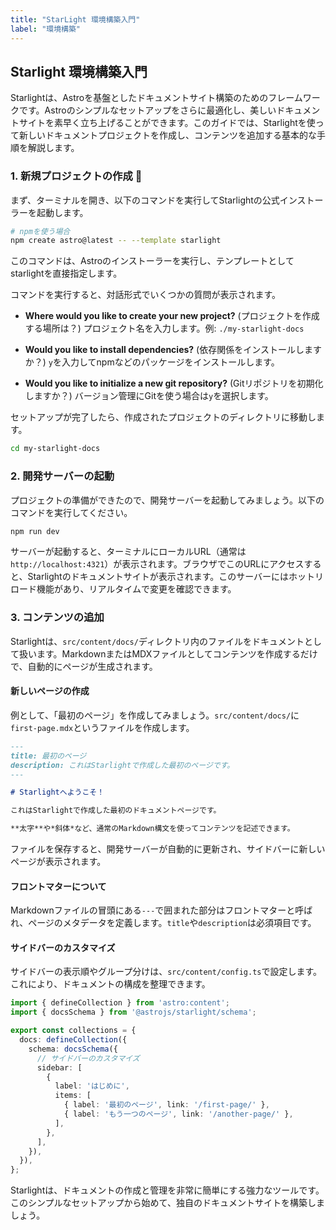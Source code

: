 ```yaml
---
title: "StarLight 環境構築入門"
label: "環境構築"
---
```


## Starlight 環境構築入門
Starlightは、Astroを基盤としたドキュメントサイト構築のためのフレームワークです。Astroのシンプルなセットアップをさらに最適化し、美しいドキュメントサイトを素早く立ち上げることができます。このガイドでは、Starlightを使って新しいドキュメントプロジェクトを作成し、コンテンツを追加する基本的な手順を解説します。

### 1. 新規プロジェクトの作成 🚀
まず、ターミナルを開き、以下のコマンドを実行してStarlightの公式インストーラーを起動します。

```bash
# npmを使う場合
npm create astro@latest -- --template starlight
```

このコマンドは、Astroのインストーラーを実行し、テンプレートとしてstarlightを直接指定します。

コマンドを実行すると、対話形式でいくつかの質問が表示されます。

- **Where would you like to create your new project?** (プロジェクトを作成する場所は？)
  プロジェクト名を入力します。例: `./my-starlight-docs`

- **Would you like to install dependencies?** (依存関係をインストールしますか？)
  `y`を入力してnpmなどのパッケージをインストールします。

- **Would you like to initialize a new git repository?** (Gitリポジトリを初期化しますか？)
  バージョン管理にGitを使う場合は`y`を選択します。

セットアップが完了したら、作成されたプロジェクトのディレクトリに移動します。

```bash
cd my-starlight-docs
```

### 2. 開発サーバーの起動
プロジェクトの準備ができたので、開発サーバーを起動してみましょう。以下のコマンドを実行してください。

```bash
npm run dev
```

サーバーが起動すると、ターミナルにローカルURL（通常は `http://localhost:4321`）が表示されます。ブラウザでこのURLにアクセスすると、Starlightのドキュメントサイトが表示されます。このサーバーにはホットリロード機能があり、リアルタイムで変更を確認できます。

### 3. コンテンツの追加
Starlightは、`src/content/docs/`ディレクトリ内のファイルをドキュメントとして扱います。MarkdownまたはMDXファイルとしてコンテンツを作成するだけで、自動的にページが生成されます。

#### 新しいページの作成
例として、「最初のページ」を作成してみましょう。`src/content/docs/`に`first-page.mdx`というファイルを作成します。

```markdown
---
title: 最初のページ
description: これはStarlightで作成した最初のページです。
---

# Starlightへようこそ！

これはStarlightで作成した最初のドキュメントページです。

**太字**や*斜体*など、通常のMarkdown構文を使ってコンテンツを記述できます。
```

ファイルを保存すると、開発サーバーが自動的に更新され、サイドバーに新しいページが表示されます。

#### フロントマターについて
Markdownファイルの冒頭にある`---`で囲まれた部分はフロントマターと呼ばれ、ページのメタデータを定義します。`title`や`description`は必須項目です。

#### サイドバーのカスタマイズ
サイドバーの表示順やグループ分けは、`src/content/config.ts`で設定します。これにより、ドキュメントの構成を整理できます。

```typescript
import { defineCollection } from 'astro:content';
import { docsSchema } from '@astrojs/starlight/schema';

export const collections = {
  docs: defineCollection({
    schema: docsSchema({
      // サイドバーのカスタマイズ
      sidebar: [
        {
          label: 'はじめに',
          items: [
            { label: '最初のページ', link: '/first-page/' },
            { label: 'もう一つのページ', link: '/another-page/' },
          ],
        },
      ],
    }),
  }),
};
```

Starlightは、ドキュメントの作成と管理を非常に簡単にする強力なツールです。このシンプルなセットアップから始めて、独自のドキュメントサイトを構築しましょう。